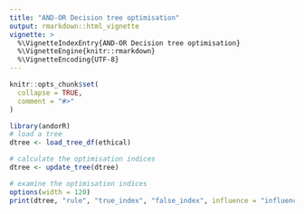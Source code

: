 ```yaml
---
title: "AND-OR Decision tree optimisation"
output: rmarkdown::html_vignette
vignette: >
  %\VignetteIndexEntry{AND-OR Decision tree optimisation}
  %\VignetteEngine{knitr::rmarkdown}
  %\VignetteEncoding{UTF-8}
---
```


```r
knitr::opts_chunk$set(
  collapse = TRUE,
  comment = "#>"
)
```

```r
library(andorR)
# load a tree
dtree <- load_tree_df(ethical)

# calculate the optimisation indices
dtree <- update_tree(dtree)

# examine the optimisation indices
options(width = 120)
print(dtree, "rule", "true_index", "false_index", influence = "influence_index")
```
